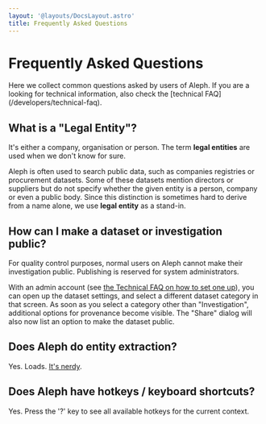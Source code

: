 ```yaml
---
layout: '@layouts/DocsLayout.astro'
title: Frequently Asked Questions
---
```


# Frequently Asked Questions

<p class="lead">
  Here we collect common questions asked by users of Aleph. If you are a looking for technical information, also check the [technical FAQ](/developers/technical-faq).
</p>

## What is a "Legal Entity"?

It's either a company, organisation or person. The term **legal entities** are used when we don't know for sure.

Aleph is often used to search public data, such as companies registries or procurement datasets. Some of these datasets mention directors or suppliers but do not specify whether the given entity is a person, company or even a public body. Since this distinction is sometimes hard to derive from a name alone, we use **legal entity** as a stand-in.

## How can I make a dataset or investigation public?

For quality control purposes, normal users on Aleph cannot make their investigation public. Publishing is reserved for system administrators.

With an admin account \(see [the Technical FAQ on how to set one up](/developers/technical-faq#how-can-i-make-an-admin-user)\), you can open up the dataset settings, and select a different dataset category in that screen. As soon as you select a category other than "Investigation", additional options for provenance become visible. The "Share" dialog will also now list an option to make the dataset public.

## Does Aleph do entity extraction?

Yes. Loads. [It's nerdy](/developers/technical-faq#how-does-aleph-extract-named-entities-from-text).

## Does Aleph have hotkeys / keyboard shortcuts?

Yes. Press the '?' key to see all available hotkeys for the current context.
